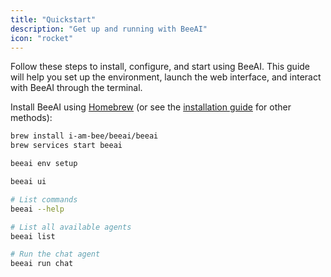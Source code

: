 ```yaml
---
title: "Quickstart"
description: "Get up and running with BeeAI"
icon: "rocket"
---
```


Follow these steps to install, configure, and start using BeeAI. This guide will help you set up the environment, launch the web interface, and interact with BeeAI through the terminal.

<Steps>
   <Step title="Install BeeAI">

Install BeeAI using [Homebrew](https://brew.sh/) (or see the [installation guide](/get-started/installation) for other methods):

```sh
brew install i-am-bee/beeai/beeai
brew services start beeai
```

   </Step>
   <Step title="Configure LLM provider">

```sh
beeai env setup
```

   </Step>
   <Step title="Launch the web interface:">

```sh
beeai ui
```

   </Step>
   <Step title="Use from the terminal:">

```sh
# List commands
beeai --help

# List all available agents
beeai list

# Run the chat agent
beeai run chat
```

   </Step>
</Steps>
